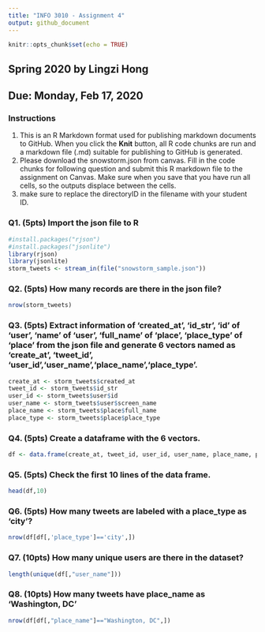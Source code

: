 ```yaml
---
title: "INFO 3010 - Assignment 4"
output: github_document
---
```


```r
knitr::opts_chunk$set(echo = TRUE)
```

## Spring 2020 by Lingzi Hong
## Due: Monday, Feb 17, 2020
### Instructions
1. This is an R Markdown format used for publishing markdown documents to GitHub. When you click the **Knit** button, all R code chunks are run and a markdown file (.md) suitable for publishing to GitHub is generated.
2. Please download the snowstorm.json from canvas. Fill in the code chunks for following question and submit this R markdown file to the assignment on Canvas. Make sure when you save that you have run all cells, so the outputs displace between the cells.
3. make sure to replace the directoryID in the filename with your student ID. 


### Q1. (5pts) Import the json file to R
```r
#install.packages("rjson")
#install.packages("jsonlite")
library(rjson)
library(jsonlite)
storm_tweets <- stream_in(file("snowstorm_sample.json"))
```

### Q2. (5pts) How many records are there in the json file?
```r
nrow(storm_tweets)
```

### Q3. (5pts) Extract information of 'created_at', 'id_str', 'id' of 'user', 'name' of 'user', 'full_name' of 'place', 'place_type' of 'place' from the json file and generate 6 vectors named as 'create_at', 'tweet_id', 'user_id','user_name','place_name','place_type'.
```r
create_at <- storm_tweets$created_at
tweet_id <- storm_tweets$id_str
user_id <- storm_tweets$user$id
user_name <- storm_tweets$user$screen_name
place_name <- storm_tweets$place$full_name
place_type <- storm_tweets$place$place_type
```

### Q4. (5pts) Create a dataframe with the 6 vectors.
```r
df <- data.frame(create_at, tweet_id, user_id, user_name, place_name, place_type)
```

### Q5. (5pts) Check the first 10 lines of the data frame.
```r
head(df,10)
```

### Q6. (5pts) How many tweets are labeled with a place_type as 'city'?
```r
nrow(df[df[,'place_type']=='city',])
```

### Q7. (10pts) How many unique users are there in the dataset?
```r
length(unique(df[,"user_name"]))
```

### Q8. (10pts) How many tweets have place_name as 'Washington, DC'
```r
nrow(df[df[,"place_name"]=="Washington, DC",])
```

